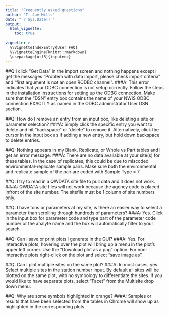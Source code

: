 ```yaml
---
title: "Frequently asked questions"
author: "T. Joe Mills"
date: "`r Sys.Date()`"
output:
  html_vignette:
    toc: true

vignette: >
  %\VignetteIndexEntry{User FAQ}
  %\VignetteEngine{knitr::rmarkdown}
  \usepackage[utf8]{inputenc}
---
```


##Q:I click "Get Data" in the import screen and nothing happens except I get the messages "Problem with data import, please check import criteria" and "first argument is not an open RODBC channel".
###A: 
This error indicates that your ODBC connection is not setup correctly. Follow the steps in the installation instructions for setting up the ODBC connection. Make sure that the "DSN" entry box contains the name of your NWIS ODBC connection EXACTLY as named in the ODBC administrator User DSN section. 

##Q: How do I remove an entry from an input box, like deleting a site or parameter selection?
###A: 
Simply click the specific entry you want to delete and hit "backspace" or "delete" to remove it. Alternatively, click the cursor in the input box as if adding a new entry, but hold down backspace to delete entries.

##Q: Nothing appears in my Blank, Replicate, or Whole vs Part tables and I get an error message.
###A: 
There are no data available at your site(s) for these tables. In the case of replicates, this could be due to miscoded environmental-replicate sample pairs. Make sure both the environmental and replicate sample of the pair are coded with Sample Type = 7

##Q: I try to read in a QWDATA site file to pull data and it does not work.
###A: 
QWDATA site files will not work because the agency code is placed infront of the site number. The sitefile must be 1 column of site numbers only.

##Q: I have tons or parameters at my site, is there an easier way to select a parameter than scrolling through hundreds of parameters?
###A: 
Yes. Click in the input box for parameter code and type part of the parameter code number or the analyte name and the box will automatically filter to your search.

##Q: Can I save or print plots I generate in the GUI?
###A: 
Yes. For interactive plots, hovering over the plot will bring up a menu in the plot's upper left corner. Use the "Download plot as a png" option. For non-interactive plots right-click on the plot and select "save image as".

##Q: Can I plot multiple sites on the same plot?
###A: 
In most cases, yes. Select multiple sites in the station number input. By default all sites will be plotted on the same plot, with no symbology to differentiate the sites. If you would like to have separate plots, select "Facet" from the Multisite drop down menu.

##Q: Why are some symbols highlighted in orange?
###A: 
Samples or results that have been selected from the tables in Chrome will show up as highlighted in the corresponding plots.
